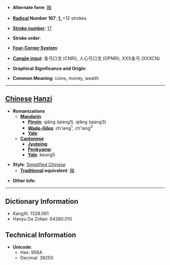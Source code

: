 * '''Alternate form''': [[鏹]]

* '''[[Wiktionary:Chinese radical index| Radical]] Number 167''': [[Wiktionary:Chinese radical index 钅|钅]]+12 strokes

* '''[[Wiktionary:Chinese total strokes index|Stroke number]]''': [[Wiktionary:Chinese total strokes index 17|17]]

* '''Stroke order''': 

* '''[[Wiktionary:Chinese four corner index|Four-Corner System]]''': 

* '''[[Wiktionary:Chinese Cangjie index|Cangjie input]]''': 金弓口戈 (CNRI), 人心弓口戈 (OPNRI), XXX金弓 (XXXCN)

* '''Graphical Significance and Origin''': 

* '''Common Meaning''': coins, money, wealth

----

== [[Chinese]] [[Hanzi]] ==

* '''Romanizations'''
** '''[[Mandarin]]'''
*** '''[[Pinyin]]''': qiāng (qiang1), qiǎng (qiang3)
*** '''[[Wade-Giles]]''': ch'iang<sup>1</sup>, ch'iang<sup>3</sup>
*** '''[[Yale]]''': 
** '''[[Cantonese]]'''
*** '''[[Jyutping]]''':
*** '''[[Penkyamp]]''': 
*** '''[[Yale]]''': keung5

* '''Style''': [[Simplified Chinese]] 
** '''[[Traditional Chinese|Traditional]] equivalent''': [[鏹]]

* '''Other info''': 

----

== Dictionary Information ==

* KangXi: 1328.061
* Hanyu Da Zidian: 64260.010

== Technical Information ==

* '''Unicode''':
** Hex: 956A
** Decimal: 38250